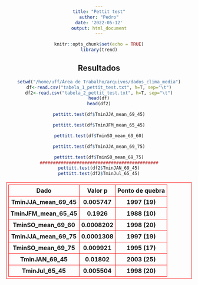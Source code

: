 ```yaml
---
title: "Pettit test"
author: "Pedro"
date: '2022-05-12'
output: html_document
---
```


```r
knitr::opts_chunk$set(echo = TRUE)
library(trend)
```

## Resultados
```r
setwd("/home/uff/Área de Trabalho/arquivos/dados_clima_media")
df<-read.csv("tabela_1_pettit_test.txt", h=T, sep="\t")
df2<-read.csv("tabela_2_pettit_test.txt", h=T, sep="\t")
head(df)
head(df2)
```
```r
pettitt.test(df$TminJJA_mean_69_45)

pettitt.test(df$TminJFM_mean_65_45)

pettitt.test(df$TminSO_mean_69_60)

pettitt.test(df$TminJJA_mean_69_75)

pettitt.test(df$TminSO_mean_69_75)
#############################################
pettitt.test(df2$TminJAN_69_45)
pettitt.test(df2$TminJul_65_45)

```
<table>
  <tr>
    <th> Dado </th>
    <th> Valor p </th>
    <th> Ponto de quebra </th>
  </tr>
  
  <tr>
    <th> TminJJA_mean_69_45 </th>
    <th> 0.005747 </th>
    <th> 1997 (19)</th>
  </tr>
  
  <tr>
    <th> TminJFM_mean_65_45 </th>
    <th> 0.1926 </th>
    <th> 1988 (10)</th>
  </tr>
  
  <tr>
    <th> TminSO_mean_69_60 </th>
    <th> 0.0008202 </th>
    <th> 1998 (20)</th>
  </tr>
 
  <tr>
    <th> TminJJA_mean_69_75 </th>
    <th> 0.0001308 </th>
    <th> 1997 (19)</th>
  </tr> 
  
  <tr>
    <th> TminSO_mean_69_75 </th>
    <th> 0.009921 </th>
    <th> 1995 (17)</th>
  </tr> 
 
  <tr>
    <th> TminJAN_69_45 </th>
    <th> 0.01802 </th>
    <th> 2003 (25)</th>
  </tr> 
  
  <tr>
    <th> TminJul_65_45 </th>
    <th> 0.005504 </th>
    <th> 1998 (20)</th>
  </tr>  
  
  
</table>

<style>
  table, th, tr {
    border: solid 1px red;
    text-align: center;
    padding: 5px;
  }
  
  body {
    text-align: center;
  }
</style>
